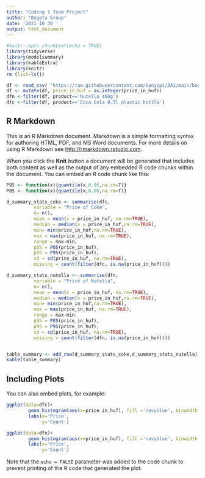 ```yaml
---
title: "Coding 1 Team Project"
author: "Bogota Group"
date: '2021 10 30 '
output: html_document
---
```


```r
#knitr::opts_chunk$set(echo = TRUE)
library(tidyverse)
library(modelsummary)
library(kableExtra)
library(knitr)
rm (list=ls())

df <- read_csv( 'https://raw.githubusercontent.com/kanyipi/DA1/main/bogota_data.csv' )
df <- mutate(df, price_in_huf = as.integer(price_in_huf))
dfn <-filter(df, product=='Nutella 400g')
dfc <-filter(df, product=='Coca Cola 0.5l plastic bottle')

```

## R Markdown

This is an R Markdown document. Markdown is a simple formatting syntax for authoring HTML, PDF, and MS Word documents. For more details on using R Markdown see <http://rmarkdown.rstudio.com>.

When you click the **Knit** button a document will be generated that includes both content as well as the output of any embedded R code chunks within the document. You can embed an R code chunk like this:

```r


P95 <- function(x){quantile(x,0.95,na.rm=T)}
P05 <- function(x){quantile(x,0.05,na.rm=T)}

d_summary_stats_coke <- summarise(dfc,
          variable = "Price of Coke",
          n= n(),
          mean = mean(x = price_in_huf, na.rm=TRUE),
          median = median(x = price_in_huf,na.rm=TRUE),
          min= min(price_in_huf,na.rm=TRUE),
          max = max(price_in_huf, na.rm=TRUE),
          range = max-min,
          p05 = P05(price_in_huf),
          p95 = P95(price_in_huf),
          sd = sd(price_in_huf, na.rm=TRUE),
          missing = count(filter(dfc, is.na(price_in_huf))))

d_summary_stats_nutella <- summarise(dfn,
          variable = "Price of Nutella",
          n= n(),
          mean = mean(x = price_in_huf, na.rm=TRUE),
          median = median(x = price_in_huf,na.rm=TRUE),
          min= min(price_in_huf,na.rm=TRUE),
          max = max(price_in_huf, na.rm=TRUE),
          range = max-min,
          p05 = P05(price_in_huf),
          p95 = P95(price_in_huf),
          sd = sd(price_in_huf, na.rm=TRUE),
          missing = count(filter(dfn, is.na(price_in_huf))))


table_summary <- add_row(d_summary_stats_coke,d_summary_stats_nutella)
kable(table_summary)

```

## Including Plots

You can also embed plots, for example:

```r

ggplot(data=dfc)+
        geom_histogram(aes(x=price_in_huf), fill ='navyblue', binwidth = 10)+
        labs(x='Price',
             y='Count')

ggplot(data=dfn)+
        geom_histogram(aes(x=price_in_huf), fill ='navyblue', binwidth = 10)+
        labs(x='Price',
             y='Count')
```

Note that the `echo = FALSE` parameter was added to the code chunk to prevent printing of the R code that generated the plot.
